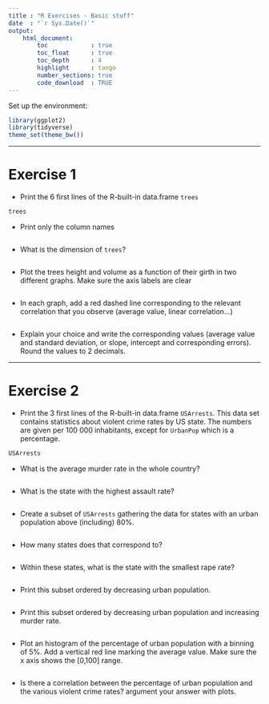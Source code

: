 ```yaml
---
title : "R Exercises - Basic stuff"
date  : "`r Sys.Date()`"
output: 
    html_document:
        toc            : true
        toc_float      : true
        toc_depth      : 4
        highlight      : tango
        number_sections: true
        code_download  : TRUE
---
```



Set up the environment:

```r
library(ggplot2)
library(tidyverse)
theme_set(theme_bw())
```

-------

# Exercise 1

- Print the 6 first lines of the R-built-in data.frame `trees`

```r
trees
```

- Print only the column names

```r

```

- What is the dimension of `trees`?

```r

```

- Plot the trees height and volume as a function of their girth in two different graphs. Make sure the axis labels are clear


```r

```

- In each graph, add a red dashed line corresponding to the relevant correlation that you observe (average value, linear correlation...)

```r

```

- Explain your choice and write the corresponding values (average value and standard deviation, or slope, intercept and corresponding errors). Round the values to 2 decimals.



-------

# Exercise 2 

- Print the 3 first lines of the R-built-in data.frame `USArrests`. This data set contains statistics about violent crime rates by US state. The numbers are given per 100 000 inhabitants, except for `UrbanPop` which is a percentage.

```r
USArrests
```

- What is the average murder rate in the whole country?

```r

```

- What is the state with the highest assault rate?

```r

```

- Create a subset of `USArrests` gathering the data for states with an urban population above (including) 80%.

```r

```

- How many states does that correspond to?

```r

```

- Within these states, what is the state with the smallest rape rate?

```r

```

- Print this subset ordered by decreasing urban population.

```r

```

- Print this subset ordered by decreasing urban population and increasing murder rate.

```r

```

- Plot an histogram of the percentage of urban population with a binning of 5%. Add a vertical red line marking the average value. Make sure the x axis shows the [0,100] range.

```r

```

- Is there a correlation between the percentage of urban population and the various violent crime rates? argument your answer with plots.

```r

```
